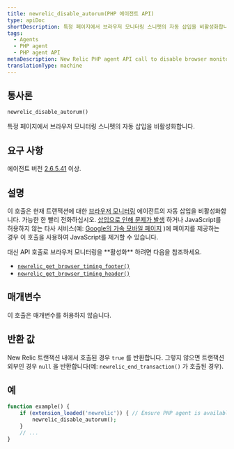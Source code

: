 ```yaml
---
title: newrelic_disable_autorum(PHP 에이전트 API)
type: apiDoc
shortDescription: 특정 페이지에서 브라우저 모니터링 스니펫의 자동 삽입을 비활성화합니다.
tags:
  - Agents
  - PHP agent
  - PHP agent API
metaDescription: New Relic PHP agent API call to disable browser monitoring on specific pages or views.
translationType: machine
---
```


## 통사론

```php
newrelic_disable_autorum()
```

특정 페이지에서 브라우저 모니터링 스니펫의 자동 삽입을 비활성화합니다.

## 요구 사항

에이전트 버전 [2.6.5.41](/docs/release-notes/agent-release-notes/php-release-notes/php-agent-26541) 이상.

## 설명

이 호출은 현재 트랜잭션에 대한 [브라우저 모니터링](/docs/browser/new-relic-browser/getting-started/introduction-new-relic-browser) 에이전트의 자동 삽입을 비활성화합니다. 가능한 한 빨리 전화하십시오. [삽입으로 인해 문제가 발생](/docs/browser/new-relic-browser/troubleshooting/browser-javascript-injection-causes-problems-page) 하거나 JavaScript를 허용하지 않는 타사 서비스(예: [Google의 가속 모바일 페이지](/docs/browser/new-relic-browser/troubleshooting/google-amp-validator-fails-due-3rd-party-script) )에 페이지를 제공하는 경우 이 호출을 사용하여 JavaScript를 제거할 수 있습니다.

<Callout variant="tip">
  대신 API 호출로 브라우저 모니터링을 **활성화** 하려면 다음을 참조하세요.

  * [`newrelic_get_browser_timing_footer()`](/docs/agents/php-agent/php-agent-api/newrelic_get_browser_timing_footer)
  * [`newrelic_get_browser_timing_header()`](/docs/agents/php-agent/php-agent-api/newrelic_get_browser_timing_header)
</Callout>

## 매개변수

이 호출은 매개변수를 허용하지 않습니다.

## 반환 값

New Relic 트랜잭션 내에서 호출된 경우 `true` 를 반환합니다. 그렇지 않으면 트랜잭션 외부인 경우 `null` 을 반환합니다(예: `newrelic_end_transaction()` 가 호출된 경우).

## 예

```php
function example() {
    if (extension_loaded('newrelic')) { // Ensure PHP agent is available
        newrelic_disable_autorum();
    }
    // ...
}
```